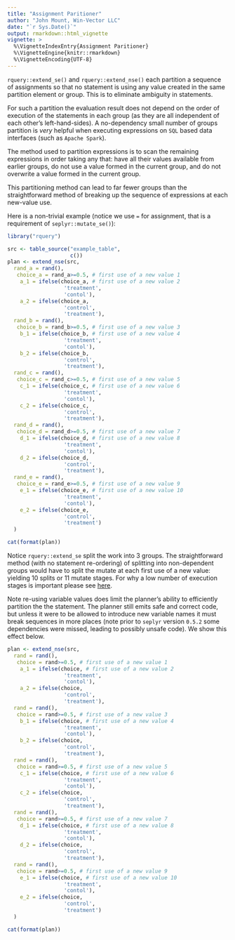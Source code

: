 ```yaml
---
title: "Assignment Paritioner"
author: "John Mount, Win-Vector LLC"
date: "`r Sys.Date()`"
output: rmarkdown::html_vignette
vignette: >
  %\VignetteIndexEntry{Assignment Paritioner}
  %\VignetteEngine{knitr::rmarkdown}
  %\VignetteEncoding{UTF-8}
---
```


`rquery::extend_se()` and `rquery::extend_nse()` each partition a sequence of assignments so that no statement is using any value created in the same partition element or group.  This is to eliminate ambiguity in statements.

For such a partition the evaluation result does not depend on the order of execution of the statements in each group (as they are all independent of each other's left-hand-sides).  A no-dependency small number of 
groups partition is *very* helpful when executing expressions on `SQL` based 
data interfaces (such as `Apache Spark`).

The method used to partition expressions is
to scan the remaining expressions in order taking any that: have all their values available from earlier groups,
do not use a value formed in the current group, and do not overwrite a value formed in the current group.

This partitioning method can lead to far fewer
groups than the straightforward method of breaking up the sequence of expressions
at each new-value use.

Here is a non-trivial example (notice we use `=` for assignment, that is a requirement of `seplyr::mutate_se()`):

```r
library("rquery")

src <- table_source("example_table",
                    c())
plan <- extend_nse(src,
  rand_a = rand(),
   choice_a = rand_a>=0.5, # first use of a new value 1
    a_1 = ifelse(choice_a, # first use of a new value 2
                  'treatment', 
                  'contol'),
    a_2 = ifelse(choice_a, 
                  'control', 
                  'treatment'),
  rand_b = rand(),
   choice_b = rand_b>=0.5, # first use of a new value 3
    b_1 = ifelse(choice_b, # first use of a new value 4
                  'treatment', 
                  'contol'),
    b_2 = ifelse(choice_b, 
                  'control', 
                  'treatment'),
  rand_c = rand(),
   choice_c = rand_c>=0.5, # first use of a new value 5
    c_1 = ifelse(choice_c, # first use of a new value 6
                  'treatment', 
                  'contol'),
    c_2 = ifelse(choice_c, 
                  'control', 
                  'treatment'),
  rand_d = rand(),
   choice_d = rand_d>=0.5, # first use of a new value 7
    d_1 = ifelse(choice_d, # first use of a new value 8
                  'treatment', 
                  'contol'),
    d_2 = ifelse(choice_d, 
                  'control', 
                  'treatment'),
  rand_e = rand(),
   choice_e = rand_e>=0.5, # first use of a new value 9
    e_1 = ifelse(choice_e, # first use of a new value 10
                  'treatment', 
                  'contol'),
    e_2 = ifelse(choice_e, 
                  'control', 
                  'treatment')
  )

cat(format(plan))
```

Notice `rquery::extend_se` split the work into 3 groups.
The straightforward method (with no statement re-ordering) of splitting into
non-dependent groups would have to split the mutate at each first use of a 
new value: yielding 10 splits or 11 mutate stages.  For why a low number
of execution stages is 
important please see [here](http://winvector.github.io/FluidData/partition_mutate.html).

Note re-using variable values does limit the planner's ability to efficiently partition the the statement.  The planner still emits safe and correct code, but unless it were to be allowed to introduce new variable names it must break sequences in more places (note prior to `seplyr` version `0.5.2` some dependencies were missed, leading to possibly unsafe code).  We show this effect below.

```r
plan <- extend_nse(src,
  rand = rand(),
   choice = rand>=0.5, # first use of a new value 1
    a_1 = ifelse(choice, # first use of a new value 2
                  'treatment', 
                  'contol'),
    a_2 = ifelse(choice, 
                  'control', 
                  'treatment'),
  rand = rand(),
   choice = rand>=0.5, # first use of a new value 3
    b_1 = ifelse(choice, # first use of a new value 4
                  'treatment', 
                  'contol'),
    b_2 = ifelse(choice, 
                  'control', 
                  'treatment'),
  rand = rand(),
   choice = rand>=0.5, # first use of a new value 5
    c_1 = ifelse(choice, # first use of a new value 6
                  'treatment', 
                  'contol'),
    c_2 = ifelse(choice, 
                  'control', 
                  'treatment'),
  rand = rand(),
   choice = rand>=0.5, # first use of a new value 7
    d_1 = ifelse(choice, # first use of a new value 8
                  'treatment', 
                  'contol'),
    d_2 = ifelse(choice, 
                  'control', 
                  'treatment'),
  rand = rand(),
   choice = rand>=0.5, # first use of a new value 9
    e_1 = ifelse(choice, # first use of a new value 10
                  'treatment', 
                  'contol'),
    e_2 = ifelse(choice, 
                  'control', 
                  'treatment')
  )

cat(format(plan))
```


